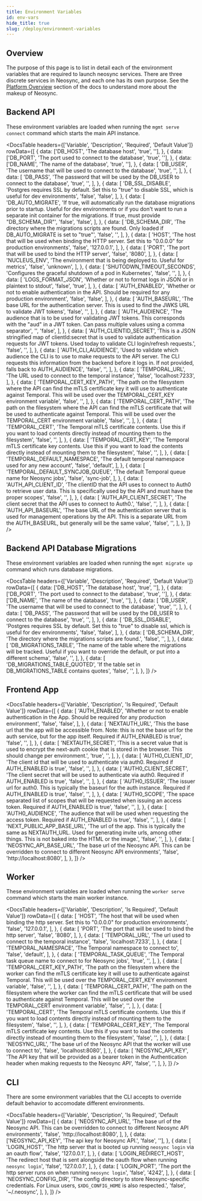 ```yaml
---
title: Environment Variables
id: env-vars
hide_title: true
slug: /deploy/environment-variables
---
```




<DocPageHeader title="Environment Variables" />

## Overview

The purpose of this page is to list in detail each of the environment variables that are required to launch neosync services.
There are three discrete services in Neosync, and each one has its own purpose. See the [Platform Overview](/platform) section of the docs to understand more about the makeup of Neosync.

## Backend API

These environment variables are loaded when running the `mgmt serve connect` command which starts the main API instance.

<DocsTable
  headers={['Variable', 'Description', 'Required', 'Default Value']}
  rowData={[
    {
      data: ['DB_HOST', 'The database host', 'true', ''],
    },
    {
      data: ['DB_PORT', 'The port used to connect to the database', 'true', ''],
    },
    {
      data: ['DB_NAME', 'The name of the database', 'true', ''],
    },
    {
      data: [
        'DB_USER',
        'The username that will be used to connect to the database',
        'true',
        '',
      ],
    },
    {
      data: [
        'DB_PASS',
        'The password that will be used by the DB_USER to connect to the database',
        'true',
        '',
      ],
    },
    {
      data: [
        'DB_SSL_DISABLE',
        'Postgres requires SSL by default. Set this to "true" to disable SSL, which is useful for dev environments',
        'false',
        'false',
      ],
    },
    {
      data: [
        'DB_AUTO_MIGRATE',
        'If true, will automatically run the database migrations prior to startup. Useful for dev environments or if you don\'t want to run a separate init container for the migrations. If true, must provide "DB_SCHEMA_DIR"',
        'false',
        'false',
      ],
    },
    {
      data: [
        'DB_SCHEMA_DIR',
        'The directory where the migrations scripts are found. Only loaded if DB_AUTO_MIGRATE is set to "true"',
        'false',
        '',
      ],
    },
    {
      data: [
        'HOST',
        'The host that will be used when binding the HTTP server. Set this to "0.0.0.0" for production environments',
        'false',
        '127.0.0.1',
      ],
    },
    {
      data: [
        'PORT',
        'The port that will be used to bind the HTTP server',
        'false',
        '8080',
      ],
    },
    {
      data: [
        'NUCLEUS_ENV',
        'The environment that is being deployed to. Useful for metrics',
        'false',
        'unknown',
      ],
    },
    {
      data: [
        'SHUTODWN_TIMEOUT_SECONDS',
        'Configures the graceful shutdown of a pod in Kubernetes',
        'false',
        '',
      ],
    },
    {
      data: [
        'LOGS_FORMAT_JSON',
        'Whether or not to format logs in JSON or in plaintext to stdout',
        'false',
        'true',
      ],
    },
    {
      data: [
        'AUTH_ENABLED',
        'Whether or not to enable authentication in the API. Should be required for any production environment',
        'false',
        'false',
      ],
    },
    {
      data: [
        'AUTH_BASEURL',
        'The base URL for the authentication server. This is used to find the JWKS URL to validate JWT tokens',
        'false',
        '',
      ],
    },
    {
      data: [
        'AUTH_AUDIENCE',
        'The audience that is to be used for validating JWT tokens. This corresponds with the "aud" in a JWT token. Can pass multiple values using a comma separator',
        '',
        'false',
      ],
    },
    {
      data: [
        'AUTH_CLIENTID_SECRET',
        'This is a JSON stringified map of clientId:secret that is used to validate authentication requests for JWT tokens. Used today to validate CLI login/refresh requests.',
        'false',
        '',
      ],
    },
    {
      data: [
        'AUTH_CLI_AUDIENCE',
        'Used to validate which audience the CLI is to use to make requests to the API server. The CLI requests this information from the backend before it logs in. If not provided, falls back to AUTH_AUDIENCE',
        'false',
        '',
      ],
    },
    {
      data: [
        'TEMPORAL_URL',
        'The URL used to connect to the temporal instance',
        'false',
        'localhost:7233',
      ],
    },
    {
      data: [
        'TEMPORAL_CERT_KEY_PATH',
        'The path on the filesystem where the API can find the mTLS certificate key it will use to authenticate against Temporal. This will be used over the TEMPORAL_CERT_KEY environment variable',
        'false',
        '',
      ],
    },
    {
      data: [
        'TEMPORAL_CERT_PATH',
        'The path on the filesystem where the API can find the mTLS certificate that will be used to authenticate against Temporal. This will be used over the TEMPORAL_CERT environment variable',
        'false',
        '',
      ],
    },
    {
      data: [
        'TEMPORAL_CERT',
        'The Temporal mTLS certificate contents. Use this if you want to load contents directly instead of mounting them to the filesystem',
        'false',
        '',
      ],
    },
    {
      data: [
        'TEMPORAL_CERT_KEY',
        'The Temporal mTLS certificate key contents. Use this if you want to load the contents directly instead of mounting them to the filesystem',
        'false',
        '',
      ],
    },
    {
      data: [
        'TEMPORAL_DEFAULT_NAMESPACE',
        'The default temporal namespace used for any new account',
        'false',
        'default',
      ],
    },
    {
      data: [
        'TEMPORAL_DEFAULT_SYNCJOB_QUEUE',
        'The default Temporal queue name for Neosync jobs',
        'false',
        'sync-job',
      ],
    },
    {
      data: [
        'AUTH_API_CLIENT_ID',
        'The clientID that the API uses to connect to Auth0 to retrieve user data. This is specifically used by the API and must have the proper scopes',
        'false',
        '',
      ],
    },
    {
      data: [
        'AUTH_API_CLIENT_SECRET',
        'The client secret that the API uses to connect to Auth0.',
        'false',
        '',
      ],
    },
    {
      data: [
        'AUTH_API_BASEURL',
        'The base URL of the authentication server that is used for management operations by the API. This is a separate URL from the AUTH_BASEURL, but generally will be the same value',
        'false',
        '',
      ],
    },
  ]}
/>

## Backend API Database Migrations

These environment variables are loaded when running the `mgmt migrate up` command which runs database migrations.

<DocsTable
  headers={['Variable', 'Description', 'Required', 'Default Value']}
  rowData={[
    {
      data: ['DB_HOST', 'The database host', 'true', ''],
    },
    {
      data: ['DB_PORT', 'The port used to connect to the database', 'true', ''],
    },
    {
      data: ['DB_NAME', 'The name of the database', 'true', ''],
    },
    {
      data: [
        'DB_USER',
        'The username that will be used to connect to the database',
        'true',
        '',
      ],
    },
    {
      data: [
        'DB_PASS',
        'The password that will be used by the DB_USER to connect to the database',
        'true',
        '',
      ],
    },
    {
      data: [
        'DB_SSL_DISABLE',
        'Postgres requires SSL by default. Set this to "true" to disable ssl, which is useful for dev environments',
        'false',
        'false',
      ],
    },
    {
      data: [
        'DB_SCHEMA_DIR',
        'The directory where the migrations scripts are found.',
        'false',
        '',
      ],
    },
    {
      data: [
        'DB_MIGRATIONS_TABLE',
        'The name of the table where the migrations will be tracked. Useful if you want to override the default, or put into a different schema',
        'false',
        '',
      ],
    },
    {
      data: [
        'DB_MIGRATIONS_TABLE_QUOTED',
        'If the table set in DB_MIGRATIONS_TABLE contains quotes',
        'false',
        '',
      ],
    },
  ]}
/>

## Frontend App

<DocsTable
  headers={['Variable', 'Description', 'Is Required', 'Default Value']}
  rowData={[
    {
      data: [
        'AUTH_ENABLED',
        'Whether or not to enable authentication in the App. Should be required for any production environment',
        'false',
        'false',
      ],
    },
    {
      data: [
        'NEXTAUTH_URL',
        'This the base url that the app will be accessible from. Note: this is not the base url for the auth service, but for the app itself. Required if AUTH_ENABLED is true',
        'false',
        '',
      ],
    },
    {
      data: [
        'NEXTAUTH_SECRET',
        'This is a secret value that is used to encrypt the next-auth cookie that is stored in the browser. This should change per environment.',
        'true',
        '',
      ],
    },
    {
      data: [
        'AUTH0_CLIENT_ID',
        'The client id that will be used to authenticate via auth0. Required if AUTH_ENABLED is true',
        'false',
        '',
      ],
    },
    {
      data: [
        'AUTH0_CLIENT_SECRET',
        'The client secret that will be used to authenticate via auth0. Required if AUTH_ENABLED is true',
        'false',
        '',
      ],
    },
    {
      data: [
        'AUTH0_ISSUER',
        'The issuer url for auth0. This is typically the baseurl for the auth instance. Required if AUTH_ENABLED is true',
        'false',
        '',
      ],
    },
    {
      data: [
        'AUTH0_SCOPE',
        'The space separated list of scopes that will be requested when issuing an access token. Required if AUTH_ENABLED is true',
        'false',
        '',
      ],
    },
    {
      data: [
        'AUTH0_AUDIENCE',
        'The audience that will be used when requesting the access token. Required if AUTH_ENABLED is true',
        'false',
        '',
      ],
    },
    {
      data: [
        'NEXT_PUBLIC_APP_BASE_URL',
        'The url of the app. This is typically the same as NEXTAUTH_URL. Used for generating invite urls, among other things. This is not baked into the HTML or the image.',
        'false',
        '',
      ],
    },
    {
      data: [
        'NEOSYNC_API_BASE_URL',
        'The base url of the Neosync API. This can be overridden to connect to different Neosync API environments',
        'false',
        'http://localhost:8080',
      ],
    },
  ]}
/>

## Worker

These environment variables are loaded when running the `worker serve` command which starts the main worker instance.

<DocsTable
  headers={['Variable', 'Description', 'Is Required', 'Default Value']}
  rowData={[
    {
      data: [
        'HOST',
        'The host that will be used when binding the http server. Set this to "0.0.0.0" for production environments',
        'false',
        '127.0.0.1',
      ],
    },
    {
      data: [
        'PORT',
        'The port that will be used to bind the http server',
        'false',
        '8080',
      ],
    },
    {
      data: [
        'TEMPORAL_URL',
        'The url used to connect to the temporal instance',
        'false',
        'localhost:7233',
      ],
    },
    {
      data: [
        'TEMPORAL_NAMESPACE',
        'The Temporal namespace to connect to',
        'false',
        'default',
      ],
    },
    {
      data: [
        'TEMPORAL_TASK_QUEUE',
        'The Temporal task queue name to connect to for Neosync jobs',
        'true',
        '',
      ],
    },
    {
      data: [
        'TEMPORAL_CERT_KEY_PATH',
        'The path on the filesystem where the worker can find the mTLS certificate key it will use to authenticate against Temporal. This will be used over the TEMPORAL_CERT_KEY environment variable',
        'false',
        '',
      ],
    },
    {
      data: [
        'TEMPORAL_CERT_PATH',
        'The path on the filesystem where the worker can find the mTLS certificate that will be used to authenticate against Temporal. This will be used over the TEMPORAL_CERT environment variable',
        'false',
        '',
      ],
    },
    {
      data: [
        'TEMPORAL_CERT',
        'The Temporal mTLS certificate contents. Use this if you want to load contents directly instead of mounting them to the filesystem',
        'false',
        '',
      ],
    },
    {
      data: [
        'TEMPORAL_CERT_KEY',
        'The Temporal mTLS certificate key contents. Use this if you want to load the contents directly instead of mounting them to the filesystem',
        'false',
        '',
      ],
    },
    {
      data: [
        'NEOSYNC_URL',
        'The base url of the Neosync API that the worker will use to connect to',
        'false',
        'localhost:8080',
      ],
    },
    {
      data: [
        'NEOSYNC_API_KEY',
        'The API key that will be provided as a bearer token in the Authentication header when making requests to the Neosync API',
        'false',
        '',
      ],
    },
  ]}
/>

## CLI

There are some environment variables that the CLI accepts to override default behavior to accomodate different environments.

<DocsTable
  headers={['Variable', 'Description', 'Is Required', 'Default Value']}
  rowData={[
    {
      data: [
        'NEOSYNC_API_URL',
        'The base url of the Neosync API. This can be overridden to connect to different Neosync API environments',
        'false',
        'http://localhost:8080',
      ],
    },
    {
      data: ['NEOSYNC_API_KEY', 'The api key for Neosync API.', 'false', ''],
    },
    {
      data: [
        'LOGIN_HOST',
        'The http server that is booted up running `neosync login` via an oauth flow',
        'false',
        '127.0.0.1',
      ],
    },
    {
      data: [
        'LOGIN_REDIRECT_HOST',
        'The redirect host that is sent alongside the oauth flow when running `neosync login`',
        'false',
        '127.0.0.1',
      ],
    },
    {
      data: [
        'LOGIN_PORT',
        'The port the http server runs on when running `neosync login`',
        'false',
        '4242',
      ],
    },
    {
      data: [
        'NEOSYNC_CONFIG_DIR',
        'The config directory to store Neosync-specific credentials. For Linux users, `$XDG_CONFIG_HOME` is also respected.',
        'false',
        '~/.neosync',
      ],
    },
  ]}
/>
